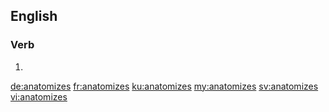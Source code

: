 ==English==

===Verb===
{{head|en}}

# {{en-third-person singular of|anatomize}}

[[de:anatomizes]]
[[fr:anatomizes]]
[[ku:anatomizes]]
[[my:anatomizes]]
[[sv:anatomizes]]
[[vi:anatomizes]]